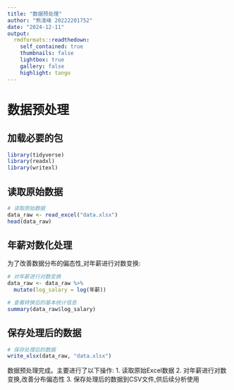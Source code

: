 ---
title: "数据预处理"
author: "熊凌峰 20222201752"
date: "2024-12-11"
output: 
  rmdformats::readthedown:
    self_contained: true
    thumbnails: false
    lightbox: true
    gallery: false
    highlight: tango
---

# 数据预处理

## 加载必要的包

```{r}
library(tidyverse)
library(readxl)
library(writexl)
```

## 读取原始数据

```{r}
# 读取原始数据
data_raw <- read_excel("data.xlsx")
head(data_raw)
```

## 年薪对数化处理

为了改善数据分布的偏态性,对年薪进行对数变换:

```{r}
# 对年薪进行对数变换
data_raw <- data_raw %>%
  mutate(log_salary = log(年薪))

# 查看转换后的基本统计信息
summary(data_raw$log_salary)
```

## 保存处理后的数据

```{r}
# 保存处理后的数据
write_xlsx(data_raw, "data.xlsx")
```

数据预处理完成。主要进行了以下操作:
1. 读取原始Excel数据
2. 对年薪进行对数变换,改善分布偏态性
3. 保存处理后的数据到CSV文件,供后续分析使用
